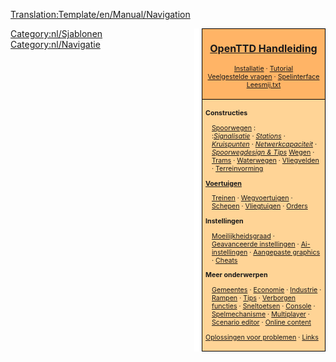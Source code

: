 <noinclude>[[Translation:Template/en/Manual/Navigation]]</noinclude><noinclude>
</noinclude>
<div style="float:right; padding-left:12px; background:#ffffff;">
<div style="border:1px solid #000000; background:#ffb466; padding:5px; -moz-border-radius-topleft:5px; -moz-border-radius-topright:5px; font-size: 12pt;">
<center><strong><font size="3">[[nl/Manual/Main Page|OpenTTD Handleiding]]</font></strong></center>
<div style="font-size: 8pt; text-align: center;">
[[nl/Manual/Installatie|Installatie]] &middot; 
[[nl/Manual/Tutorial/Tutorial|Tutorial]]<br />
[[nl/Archive/Community/Veelgestelde vragen|Veelgestelde vragen]] &middot; 
[[nl/Manual/Spelinterface|Spelinterface]]<br />
[[nl/Leesmij.txt|Leesmij.txt]]
</div>
</div>
<div style="border:1px solid black; border-top-width: 0px; background:#ffd496; padding:5px; -moz-border-radius-bottomleft:5px; -moz-border-radius-bottomright:8px; font-size: 8pt;">

<div style="width: 186px">
'''Constructies'''
<div style="margin-left:10px;">
[[nl/Manual/Spoorwegconstructies|Spoorwegen]] : <br />
:''[[nl/Manual/Seinen|Signalisatie]]'' &middot; ''[[nl/Station|Stations]]'' &middot; ''[[nl/Community/Junctionary/Main Page|Kruispunten]]'' &middot; ''[[nl/Community/Netwerkdesign|Netwerkcapaciteit]]'' &middot; ''[[nl/Community/Spoorwegdesign|Spoorwegdesign & Tips]]''
[[nl/Manual/Wegconstructies|Wegen]] &middot; [[nl/Manual/Tramwegen|Trams]] &middot; [[nl/Manual/Waterwegconstructies|Waterwegen]] &middot; [[nl/Manual/Bouw vliegveld|Vliegvelden]] &middot; [[nl/Manual/Terreinvorming|Terreinvorming]]
</div>
</div>

<div style="width: 186px">
'''[[nl/Manual/Voertuigen|Voertuigen]]'''
<div style="margin-left:10px;">
[[nl/Manual/Treinen|Treinen]] &middot; [[nl/Manual/Wegvoertuigen|Wegvoertuigen]] &middot; [[nl/Manual/Schepen|Schepen]] &middot;
[[nl/Manual/Vliegtuigen|Vliegtuigen]] &middot; [[nl/Manual/Orders|Orders]]
</div>
</div>

<div style="width: 186px">
'''Instellingen'''
<div style="margin-left:10px;">
[[nl/Archive/Manual/Settings/Moeilijkheidsgraad|Moeilijkheidsgraad]] &middot; [[nl/Archive/Manual/Settings/Geavanceerde instellingen|Geavanceerde instellingen]] &middot; [[nl/Manual/AI-instellingen|Ai-instellingen]] &middot;
[[nl/Manual/NewGRF|Aangepaste graphics]] &middot; [[nl/Manual/Cheats|Cheats]]
</div>
</div>

<div style="width: 186px">
'''Meer onderwerpen'''<br />
<div style="margin-left:10px;">
[[nl/Manual/Gemeente|Gemeentes]] &middot; [[nl/Manual/Economie|Economie]] &middot; [[nl/Manual/Industrie|Industrie]] &middot;
[[nl/Manual/Rampen|Rampen]] &middot; [[nl/Manual/Tips|Tips]] &middot;
[[nl/Manual/Verborgen functies|Verborgen functies]] &middot; [[nl/Manual/Sneltoetsen|Sneltoetsen]] &middot;
[[nl/Manual/Console|Console]] &middot; [[nl/Manual/Game Mechanics/Main Page|Spelmechanisme]] &middot;
[[nl/Manual/Multiplayer|Multiplayer]] &middot; [[nl/Manual/Scenario bewerker|Scenario editor]] &middot;
[[nl/Manual/Online content|Online content]]
</div>
</div>

[[nl/Archive/Manual/Oplossingen voor problemen|Oplossingen voor problemen]] &middot; [[nl/Archive/Lists/Links|Links]]
</div>
</div>
<includeonly>[[Category:nl/Manual/Handleiding|{{PAGENAME}}]]</includeonly>
<noinclude>[[Category:nl/Sjablonen]][[Category:nl/Navigatie]]</noinclude>